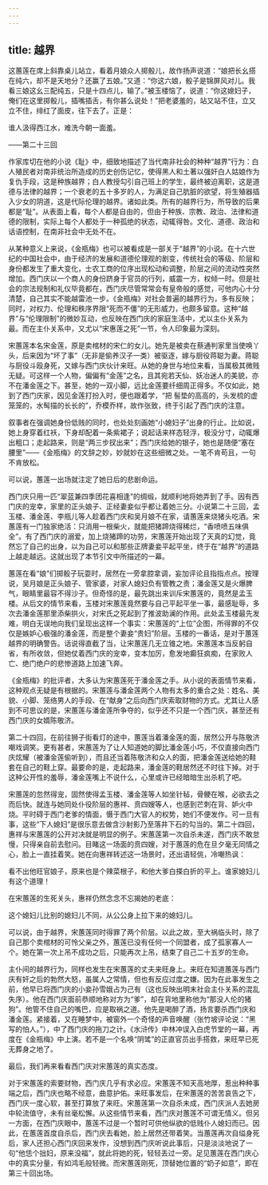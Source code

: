 ```yaml
---
---
---
```

title: 越界
---




这蕙莲在席上斜靠桌儿站立，看着月娘众人掷骰儿，故作扬声说道：“娘把长幺搭在纯六，却不是天地分？还赢了五娘。”又道：“你这六娘，骰子是锦屏风对儿。我看三娘这幺三配纯五，只是十四点儿，输了。”被玉楼恼了，说道：“你这媳妇子，俺们在这里掷骰儿，插嘴插舌，有你甚么说处！”把老婆羞的，站又站不住，立又立不住，绯红了面皮，往下去了。正是：

谁人汲得西江水，难洗今朝一面羞。

——第二十三回

作家库切在他的小说《耻》中，细致地描述了当代南非社会的种种“越界”行为：白人殖民者对南非统治所造成的历史创伤记忆，使得黑人和土著以强奸白人姑娘作为复仇手段，这是种族越界；白人教授勾引自己班上的学生，最终被迫离职，这是道德与法律的越界；一个衰老的五十多岁的人，为满足自己肮脏的欲望，将生殖器插入少女的阴道，这是代际伦理的越界。诸如此类。所有的越界行为，所导致的后果都是“耻”。从表面上看，每个人都是自由的，但由于种族、宗教、政治、法律和道德的限制，实际上每个人都处于一种孤绝的状态，动辄得咎。文化、道德、政治和话语控制，在南非社会中无处不在。

从某种意义上来说，《金瓶梅》也可以被看成是一部关于“越界”的小说。在十六世纪的中国社会中，由于经济的发展和道德伦理观的剧变，传统社会的等级、阶层和身份都发生了重大变化，士农工商的位序出现松动和调整，阶层之间的流动性突然增加。西门庆以一个商人的身份跻身于官员的行列，威震一方，权倾一时。但是社会的宗法规制和礼仪毕竟都在，西门庆尽管常常会有皇帝般的感觉，可他内心十分清楚，自己其实不能越雷池一步。《金瓶梅》对社会普遍的越界行为，多有反映；同时，对权力、伦理和秩序界限“死而不僵”的无形威力，也颇多留意。这种“越界”与“伦理限制”的微妙互动，也反映在西门庆的家庭生活中，尤以主仆关系为最。而在主仆关系中，又尤以“宋惠莲之死”一节，令人印象最为深刻。

宋蕙莲本名宋金莲，原是卖棺材的宋仁的女儿。她先是被卖在蔡通判家里当使唤丫头，后来因为“坏了事”（无非是偷养汉子一类）被驱逐，嫁与厨役蒋聪为妻。蒋聪与厨役斗殴身死，又嫁与西门庆伙计来旺。从她的身世与地位来看，当属极其微贱无疑。可这样一个人物，偏偏有“金莲”之名，且其宛若天仙、妖冶迷人的美貌，亦不在潘金莲之下。甚至，她的一双小脚，远比金莲要纤细周正得多。不仅如此，她到了西门庆家，因见金莲打扮入时，便也跟着学，“把 髻垫的高高的，头发梳的虚笼笼的，水髩描的长长的”，乔模乔样，故作张致，终于引起了西门庆的注意。

叙事者在强调她身份低贱的同时，也处处刻画她“小媳妇子”出身的行止。比如说，她上身穿着红袄，下身却配着一条紫裙子；说起话来样态轻浮，极没分寸，动辄爆出粗口；走起路来，则是“两三步扠出来”；西门庆给她的银子，她也是随便“塞在腰里”——《金瓶梅》的文辞之妙，妙就妙在这些细微之处。一笔不肯苟且，一句不肯放松。

可以说，蕙莲一出场就注定了她日后的悲剧命运。

西门庆只用一匹“翠蓝兼四季团花喜相逢”的绸缎，就顺利地将她弄到了手。因有西门庆的宠幸，家里的正头娘子、正经妻妾似乎都让着她三分。小说第二十三回，孟玉楼、潘金莲、李瓶儿等人趁着西门庆和吴月娘不在家，请蕙莲来烧猪头吃酒。宋蕙莲有一门独家绝活：只消用一根柴火，就能把猪蹄烧得稀烂，“香喷喷五味俱全”。有了西门庆的溺爱，加上烧猪蹄的功劳，宋蕙莲开始出现了天真的幻觉，竟然忘了自己的出身，以为自己可以和那些正牌妻妾平起平坐，终于在“越界”的道路上越走越远。这就出现了本节引文中所描述的一幕。

蕙莲在看“娘”们掷骰子玩耍时，居然在一旁拿腔拿调，妄加评论且指指点点。按理说，吴月娘是正头娘子、管家婆，对家人媳妇负有管教之责；潘金莲又是火爆脾气，眼睛里最容不得沙子。但奇怪的是，最先跳出来训斥宋蕙莲的，竟然是孟玉楼。从后文的情节来看，玉楼对宋蕙莲竟然要与自己平起平坐一事，最感耻辱，多次去潘金莲那里添柴拱火，对宋氏之死起到了推波助澜的作用。此处孟玉楼最先发难，明白无误地向我们呈现出这样一个事实：宋蕙莲的“上位”企图，所得罪的不仅仅是嫉妒心极强的潘金莲，而是整个妻妾“贵妇”阶层。玉楼的一番话，是对于蕙莲越界的明确警告。话说得直截了当，让宋蕙莲几无立锥之地。宋蕙莲本当反躬自省，有所收敛，但她仗着西门庆的宠幸，变本加厉，愈发地癫狂疯痴，在家败人亡、绝门绝户的悲惨道路上加速飞奔。

《金瓶梅》的批评者，大多认为宋蕙莲死于潘金莲之手。从小说的表面情节来看，这种观点无疑是有根据的。宋蕙莲与潘金莲两个人物有太多的重合之处：姓名、美貌、小脚、笼络男人的手段、在“献身”之后向西门庆索取财物的方式。尤其让人感到不可思议的是，宋蕙莲与潘金莲所争夺的，似乎还不只是一个西门庆，甚至还有西门庆的女婿陈敬济。

第二十四回，在前往狮子街看灯的途中，蕙莲当着潘金莲的面，居然公开与陈敬济嘲戏调笑。更有甚者，宋蕙莲为了让人知道她的脚比潘金莲小巧，不仅直接向西门庆炫耀（被潘金莲偷听到），而且还当着陈敬济和众人的面，把潘金莲送给她的鞋套在自己的鞋上穿。最要命的是，走起路来，潘金莲的鞋居然还不时往下掉。对于这种公开性的羞辱，潘金莲嘴上不说什么，心里或许已经暗暗生出杀机了吧。

宋蕙莲的忽然得宠，固然使得孟玉楼、潘金莲等人如坐针毡，骨鲠在喉，必欲去之而后快。就连与她同处仆役阶层的惠祥、贲四嫂等人，也感到芒刺在背、妒火中烧。平时碍于西门老爹的情面，慑于西门大官人的权势，她们不便发作。可一旦有事，这些“下人媳妇”是很乐意去做含沙射影乃至落井下石的勾当的。第二十四回，惠祥与宋蕙莲的公开对决就是明显的例子。宋蕙莲第一次自杀未遂，西门庆不敢怠慢，只得亲自前去慰问。目睹这一场面的贲四嫂，对于蕙莲的危在旦夕毫无同情之心，脸上一直挂着笑。她在向惠祥转述这一场景时，还出语轻佻，冷嘲热讽：

看不出他旺官娘子，原来也是个辣菜根子，和他大爹白搽白折的平上。谁家媳妇儿有这个道理！

在宋蕙莲的生死关头，惠祥仍然念念不忘揭她的老底：

这个媳妇儿比别的媳妇儿不同，从公公身上拉下来的媳妇儿。

可以说，由于越界，宋蕙莲同时得罪了两个阶层。以此之故，至大祸临头时，除了自己那个卖棺材的可怜父亲之外，蕙莲已没有任何一个同盟者，成了孤家寡人一个。她在第一次上吊不成功之后，只能再次上吊，结束了自己二十五岁的生命。

主仆间的越界行为，同样也发生在宋蕙莲的丈夫来旺身上。来旺在知道蕙莲与西门庆有奸之后的勃然大怒，虽属人之常情，但也有反应过度之嫌。因为在此事发生之前，他早已将西门庆的小妾孙雪娥占为己有（这也反映出明末社会主仆关系的混乱失序）。他在西门庆面前恭顺地称对方为“爹”，却在背地里称他为“那没人伦的猪狗”。他管不住自己的嘴巴，应是取祸之道。他先是喝醉了酒，扬言要杀西门庆和潘金莲。紧接着，又在睡梦中，被窗外一个奇怪的声音唤醒（张竹坡评论说：“黑写的怕人。”），中了西门庆的拖刀之计。《水浒传》中林冲误入白虎节堂的一幕，再度在《金瓶梅》中上演。若不是一个名唤“阴骘”的正直官员出手搭救，来旺早已死无葬身之地了。

最后，我们再来看看西门庆对宋蕙莲的真实态度。

对于宋蕙莲的索要财物，西门庆几乎有求必应。宋蕙莲不知天高地厚，惹出种种事端之后，西门庆也略不经意，曲意护佑。来旺事发后，在宋蕙莲的苦苦哀告之下，西门庆一度心软，甚至打算放了来旺。宋蕙莲第一次自杀未成，西门庆派人去她房中轮流值守，未有丝毫松懈。从这些情节来看，西门庆对蕙莲不可谓无情义。但另一方面，在西门庆眼中，蕙莲不过是一个暂时可供他纵欲的低贱仆人媳妇而已。因此，在蕙莲首度自杀后，西门庆去看她，脸上居然还带着笑。当蕙莲再次自缢身死后，家人还担心西门庆回来发作，没想到西门庆听说此事后，只是淡淡地说了一句“他恁个拙妇，原来没福”，就此将她的死，轻轻丢过一旁。足见蕙莲在西门庆心中的真实分量，有如鸿毛般轻微。而宋蕙莲刚死，顶替她位置的“奶子如意”，即在第三十回出场。